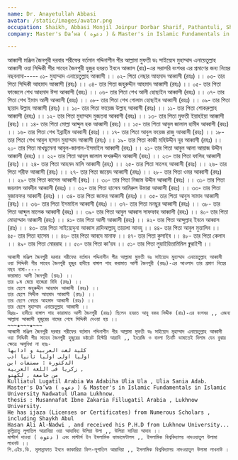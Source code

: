 ```yaml
---
name: Dr. Anayetullah Abbasi
avatar: /static/images/avatar.png
occupation: Shaikh, Abbasi Monjil Joinpur Dorbar Sharif, Pathantuli, Shiddhirganj, Narayanganj.
company: Master's Da’wa ( ﺩﻋﻮﻩ ) & Master's in Islamic Fundamentals in Islamic University Nadwatul Ulama Lukhnow. thesis - Musannafat Ibne Zakaria Fillugatil Arabia , Lukhnow University. He has ijaza (Licenses or Certificates) from Numerous Scholars , including Shaykh Abul Hasan Ali Al-Nadwi , and received his P.H.D from Lukhnow University

---
```


আব্বাসী মঞ্জিল জৈনপুরী দরবার শরীফের বর্তমান গদ্দিনাশীন পীর আল্লামা মুফতী ডঃ সাইয়্যেদ মুহাম্মাদ এনায়েতুল্লাহ আব্বাসী ওয়া সিদ্দিকী পীর সাহেব জৈনপুরী হুজুর হযরত ইবনে আব্বাস (রাঃ)-এর সরাসরি বংশধর এর প্রমাণের জন্য নিম্নের নছবনামা-----
০১- মুহাম্মাদ এনায়েতুল্লাহ আব্বাসী ।।
০২- পিতা নেছার আহমাদ আব্বাসী (রহঃ) ।।
০৩- তার পিতা সিদ্দিকী আহমাদ আব্বাসী (রহঃ) ।।
০৪- তার পিতা জহুরুদ্দীন আহমাদ আব্বাসী (রহঃ) ।।
০৫- তার পিতা ফাজেলে শেখ আহমাদ ঈসা আব্বাসী (রহঃ) ।।
০৬- তার পিতা শেখ আলী হোছাইন আব্বাসী (রহঃ) ।।
০৭- তার পিতা শেখ ইমাম আলী আব্বাসী (রহঃ) ।।
০৮- তার পিতা শেখ গোলাম হোছাইন আব্বাসী (রহঃ) ।।
০৯- তার পিতা ছায়াদ উল্লাহ আব্বাসী (রহঃ) ।।
১০- তার পিতা ফায়েজ উল্লাহ আব্বাসী (রহঃ) ।।
১১- তার পিতা শোকরুল্লাহ আব্বাসী (রহঃ) ।।
১২- তার পিতা মুহাম্মাদ মুজতবা আব্বাসী (রহঃ) ।।
১৩- তার পিতা মুফতী ইয়াহইয়া আব্বাসী (রহঃ) ।।
১৪- তার পিতা মোল্লা আব্দুল হক আব্বাসী (রহঃ) ।।
১৫- তার পিতা আবুল জালাল হামীদ আব্বাসী (রহঃ) ।।
১৬- তার পিতা শেখ ইব্রাহীম আব্বাসী (রহঃ) ।।
১৭- তার পিতা আবুল ফয়েজ রাজু আব্বাসী (রহঃ) ।।
১৮- তার পিতা শেখ আবুল হাসান মুহাম্মাদ আব্বাসী (রহঃ) ।।
১৯- তার পিতা কাজী মহিউদ্দীন নূর আব্বাসী (রহঃ) ।।
২০- তার পিতা মাখছুমেনা আবুল-জালাল-ইসমাইল আব্বাসী (রহঃ) ।।
২১- তার পিতা আবুল আলা আয়াজ উদ্দীন আব্বাসী (রহঃ) ।।
২২- তার পিতা আবুল জালাল ফখরুদ্দীন আব্বাসী (রহঃ) ।।
২৩- তার পিতা ফাসিহ আব্বাসী (রহঃ) ।।
২৪- তার পিতা আহমদ মালি আব্বাসী (রহঃ) ।।
২৫- তার পিতা সালেহ আব্বাসী (রহঃ) ।।
২৬- তার পিতা শরীফ আব্বাসী (রহঃ) ।।
২৭- তার পিতা জায়েদ আব্বাসী (রহঃ) ।।
২৮- তার পিতা ওমর আব্বাসী (রহঃ) ।।
২৯- তার পিতা কাসেম আব্বাসী (রহঃ) ।।
৩০- তার পিতা নিজাম উদ্দীন আব্বাসী (রহঃ) ।।
৩১- তার পিতা জয়নাল আবদীন আব্বাসী (রহঃ) ।।
৩২- তার পিতা হাসেম আমিরুল উমারা আব্বাসী (রহঃ) ।।
৩৩- তার পিতা মুজাফফর আব্বাসী (রহঃ) ।।
৩৪- তার পিতা জাফর আব্বাসী (রহঃ) ।।
৩৫- তার পিতা আবুস সামাদ আব্বাসী (রহঃ) ।।
৩৬- তার পিতা ইসমাইল আব্বাসী (রহঃ) ।।
৩৭- তার পিতা মনছুর আব্বাসী (রহঃ) ।।
৩৮- তার পিতা আব্দুল মালেক আব্বাসী (রহঃ) ।।
৩৯- তার পিতা আবুল আব্বাস সাফফাহ আব্বাসী (রহঃ) ।।
৪০- তার পিতা মোহাম্মাদ আব্বাসী (রহঃ) ।।
৪১- তার পিতা আলী আব্বাসী (রহঃ) ।।
৪২- তার পিতা আব্দুল্লাহ ইবনে আব্বাস (রাঃ) ।।
৪৩- তার পিতা সাইয়্যেদুনা আব্বাস রাদিআল্লাহু তায়ালা আনহু ।।
৪৪- তার পিতা আবুল মুত্তালিব ।।
৪৫- তার পিতা হাসেম ।।
৪৬- তার পিতা আবদে মানাফ ।।
৪৭- তার পিতা কুসাইব ।।
৪৮- তার পিতা কেলাব ।।
৪৯- তার পিতা মোররাহ ।।
৫০- তার পিতা কা'য়ব ।।
৫১- তার পিতা লুয়াইয়িত্তামিমিল ক্বুরাইশী ।।
~~~★~~~★~~~
আব্বাসী মঞ্জিল জৈনপুরী দরবার শরীফের বর্তমান গদ্দিনাশীন পীর আল্লামা মুফতী ডঃ সাইয়্যেদ মুহাম্মাদ এনায়েতুল্লাহ আব্বাসী ওয়া সিদ্দিকী পীর সাহেব জৈনপুরী হুজুর হাদীয়ে বাঙ্গাল শাহ করামাত আলী জৈনপুরী (রহঃ)-এর আওলাদ তার প্রমাণ নিম্নের নছব নামা-----
কারামাত আলী জৈনপুরী (রহঃ) ।।
তার ৮ম মেয়ে হাজেরা বিবি (রহঃ) ।।
তার ছেলে জহুরুদ্দীন আহমাদ আব্বাসী (রহঃ) ।।
তার ছেলে সিদ্দীক আহমাদ আব্বাসী (রহঃ) ।।
তার ছেলে নেছার আহমাদ আব্বাসী (রহঃ) ।।
তার ছেলে মুহাম্মাদ এনায়েতুল্লাহ আব্বাসী ।।
বিঃদ্রঃ- হাদীয়ে বাঙ্গাল শাহ কারামাত আলী জৈনপুরী (রহঃ) ছিলেন হযরত আবু বকর সিদ্দীক (রাঃ)-এর বংশধর ,, এজন্য আল্লামা আব্বাসী হুজুরের নামের শেষে সিদ্দিকী দেওয়া হয় ।।
~~~★~~~★~~~
আব্বাসী মঞ্জিল জৈনপুরী দরবার শরীফের বর্তমান গদ্দিনাশীন পীর আল্লামা মুফতী ডঃ সাইয়্যেদ মুহাম্মাদ এনায়েতুল্লাহ আব্বাসী ওয়া সিদ্দিকী পীর সাহেব জৈনপুরী হুজুরের ডক্টরেট হিস্টরি আরাবি ,, ইংরেজি ও বাংলা তিনটি ভাষাতেই দিলাম যেন বুঝার ক্ষেত্রে অসুবিধা না হয়ঃ-
ﻛﻠﻴﺔ ﻟﻐﺖ ﺍﻟﻌﺮﺑﻴﺔ ﻭ ﺍﺩﺍﺑﻬﺎ
ﺍﻭﻟﻴﺎ ﺍﻭﻟﻰ ﺍﻭﻟﻴﺎ ﺛﺎﻧﻴﺎ ﺍﺩﺏ
ﺍﻟﺪﻛﺘﻮﺭﺓ : ﻣﺼﻨﻔﺎﺕ ﺍﺑﻦ
ﺯﻛﺮﻳﺎ ﻓﻰ ﺍﻟﻠﻐﺔ ﺍﻟﻌﺮﺑﻴﺔ ,
ﻣﻦ ﺟﺎﻣﻌﺔ , ﻟﻜﻬﻨﻮ
Kulliatul Lugatil Arabia Wa Adabiha Ulia Ula , Ulia Sania Adab.
Master's Da’wa ( ﺩﻋﻮﻩ ) & Master's in Islamic Fundamentals in Islamic University Nadwatul Ulama Lukhnow.
thesis : Musannafat Ibne Zakaria Fillugatil Arabia , Lukhnow University.
He has ijaza (Licenses or Certificates) from Numerous Scholars , including Shaykh Abul
Hasan Ali Al-Nadwi , and received his P.H.D from Lukhnow University...
কুল্লিয়াতু লুগাতিল আরাবিয়া ওয়া আদাবিহা উলিয়া উলা ,, উলিয়া সানিয়া আদাব ।।
মাস্টার্স দাওয়া ( ﺩﻋﻮﻩ ) এবং মাস্টার্স ইন ইসলামিক ফান্ডামেন্টালস ,, ইসলামিক বিশ্ববিদ্যালয় নাদওয়াতুল উলামা লাখনউ ।।
পি.এইচ.ডি. মুসান্নাফাত ইবনে জাকারিয়া ফিল-লুগাতিল আরাবিয়া ,, ইসলামিক বিশ্ববিদ্যালয় নাদওয়াতুল উলামা লাখনাউ ।
